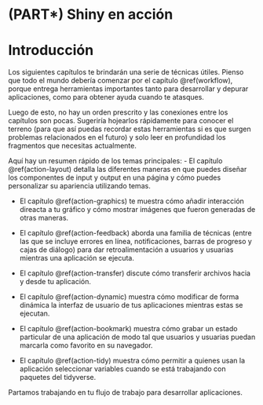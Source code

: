 # (PART\*) Shiny en acción {.unnumbered}

# Introducción {#action-intro .unnumbered}

Los siguientes capítulos te brindarán una serie de técnicas útiles. Pienso que todo el mundo debería comenzar por el capítulo \@ref(workflow), porque entrega herramientas importantes tanto para desarrollar y depurar aplicaciones, como para obtener ayuda cuando te atasques. 

Luego de esto, no hay un orden prescrito y las conexiones entre los capítulos son pocas. Sugeriría hojearlos rápidamente para conocer el terreno (para que así puedas recordar estas herramientas si es que surgen problemas relacionados en el futuro) y solo leer en profundidad los fragmentos que necesitas actualmente. 

Aquí hay un resumen rápido de los temas principales:
-   El capítulo \@ref(action-layout) detalla las diferentes maneras en que puedes diseñar los componentes de input y output en una página y cómo puedes personalizar su apariencia utilizando temas.  

-   El capítulo \@ref(action-graphics) te muestra cómo añadir interacción direacta a tu gráfico y cómo mostrar imágenes que fueron generadas de otras maneras.

-   El capítulo \@ref(action-feedback) aborda una familia de técnicas (entre las que se incluye errores en línea, notificaciones, barras de progreso y cajas de diálogo) para dar retroalimentación a usuarios y usuarias mientras una aplicación se ejecuta. 

-   El capítulo \@ref(action-transfer) discute cómo transferir archivos hacia y desde tu aplicación.  

-   El capítulo \@ref(action-dynamic) muestra cómo modificar de forma dinámica la interfaz de usuario de tus aplicaciones mientras estas se ejecutan. 

-   El capítulo \@ref(action-bookmark) muestra cómo grabar un estado particular de una aplicación de modo tal que usuarios y usuarias puedan marcarla como favorito en su navegador.

-   El capítulo \@ref(action-tidy) muestra cómo permitir a quienes usan la aplicación seleccionar variables cuando se está trabajando con paquetes del tidyverse. 

Partamos trabajando en tu flujo de trabajo para desarrollar aplicaciones. 
